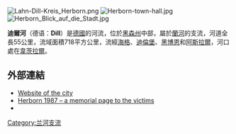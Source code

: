 [[Image:Lahn-Dill-Kreis_Herborn.png|right]]
[[Image:Herborn-town-hall.jpg|right]]
[[Image:Herborn_Blick_auf_die_Stadt.jpg|right]]

'''迪爾河'''（德语：'''Dill'''）是[[德國|德國]]的河流，位於[[黑森州|黑森州]]中部，屬於[[兰河_(德国)|蘭河]]的支流，河道全長55公里，流域面積718平方公里，流經[[海格_(黑森)|海格]]、[[迪倫堡|迪倫堡]]、[[黑博恩|黑博恩]]和[[阿斯拉爾|阿斯拉爾]]，河口處在[[韋茨拉爾|韋茨拉爾]]。

==外部連結==
* [http://www.herborn.de Website of the city]
* [http://herborn1987.de/ Herborn 1987 – a memorial page to the victims]{{dead link|date=十月 2017 |bot=InternetArchiveBot }}
* {{dmoz|World/Deutsch/Regional/Europa/Deutschland/Hessen/Landkreise/Lahn-Dill-Kreis/Städte_und_Gemeinden/Herborn|Herborn}}

{{Authority control}}
{{Germany-geo-stub}}
[[Category:兰河支流|Category:兰河支流]]
